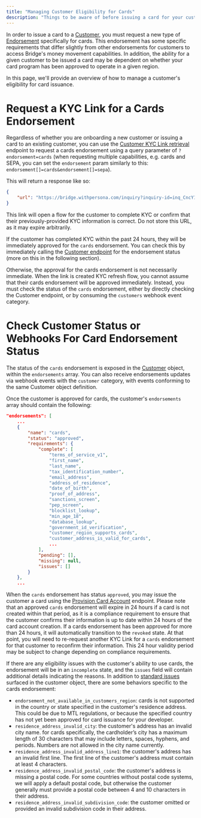 ```yaml
---
title: "Managing Customer Eligibility for Cards"
description: "Things to be aware of before issuing a card for your customer"
---
```


In order to issue a card to a [Customer](https://apidocs.bridge.xyz/docs/customers), you must request a new type of [Endorsement](\(https://apidocs.bridge.xyz/platform/customers/customers/endorsements#endorsements) specifically for cards. This endorsement has some specific requirements that differ slightly from other endorsements for customers to access Bridge's money movement capabilities. In addition, the ability for a given customer to be issued a card may be dependent on whether your card program has been approved to operate in a given region.

In this page, we'll provide an overview of how to manage a customer's eligibility for card issuance.

# Request a KYC Link for a Cards Endorsement

Regardless of whether you are onboarding a new customer or issuing a card to an existing customer, you can use the [Customer KYC Link retrieval](/platform/customers/customers/kyclinks) endpoint to request a cards endorsement using a query parameter of `?endorsement=cards` (when requesting multiple capabilities, e.g. cards and SEPA, you can set the `endorsement` param similarly to this: `endorsement[]=cards&endorsement[]=sepa`).

This will return a response like so:

```json
{
    "url": "https://bridge.withpersona.com/inquiry?inquiry-id=inq_CncY1CqRivqDMcjkxW9PMv2aPBnE"
}
```

This link will open a flow for the customer to complete KYC or confirm that their previously-provided KYC information is correct. Do not store this URL, as it may expire arbitrarily.

If the customer has completed KYC within the past 24 hours, they will be immediately approved for the `cards` endorsement. You can check this by immediately calling the [Customer endpoint](https://bridge-docs.readme.io/reference/get_customers-customerid) for the endorsement status (more on this in the following section).

Otherwise, the approval for the cards endorsement is not necessarily immediate. When the link is created  KYC refresh flow, you cannot assume that their cards endorsement will be approved immediately. Instead, you must check the status of the `cards` endorsement, either by directly checking the Customer endpoint, or by consuming the `customers` webhook event category.

# Check Customer Status or Webhooks For Card Endorsement Status

The status of the `cards` endorsement is exposed in the [Customer](https://apidocs.bridge.xyz/reference/get_customers-customerid) object, within the `endorsements` array. You can also receive endorsements updates via webhook events with the `customer` category, with events conforming to the same Customer object definition.

Once the customer is approved for cards, the customer's `endorsements` array should contain the following:

```json
"endorsements": [
    ...
    {
        "name": "cards",
        "status": "approved",
        "requirements": {
            "complete": [
                "terms_of_service_v1",
                "first_name",
                "last_name",
                "tax_identification_number",
                "email_address",
                "address_of_residence",
                "date_of_birth",
                "proof_of_address",
                "sanctions_screen",
                "pep_screen",
                "blocklist_lookup",
                "min_age_18",
                "database_lookup",
                "government_id_verification",
                "customer_region_supports_cards",
                "customer_address_is_valid_for_cards",
                ...
            ],
            "pending": [],
            "missing": null,
            "issues": []
        }
    },
    ...
```

When the `cards` endorsement has status `approved`, you may issue the customer a card using the [Provision Card Account](https://apidocs.bridge.xyz/api-reference/cards/provision-a-card-account#provision-a-card-account) endpoint. Please note that an approved `cards` endorsement will expire in 24 hours if a card is not created within that period, as it is a compliance requirement to ensure that the customer confirms their information is up to date within 24 hours of the card account creation. If a cards endorsement has been approved for more than 24 hours, it will automatically transition to the `revoked` state. At that point, you will need to re-request another KYC Link for a `cards` endorsement for that customer to reconfirm their information. This 24 hour validity period may be subject to change depending on compliance requirements.

If there are any eligibility issues with the customer's ability to use cards, the endorsement will be in an `incomplete` state, and the `issues` field will contain additional details indicating the reasons. In addition to [standard issues](https://apidocs.bridge.xyz/docs/endorsements) surfaced in the customer object, there are some behaviors specific to the cards endorsement:

- `endorsement_not_available_in_customers_region`: cards is not supported in the country or state specified in the customer's residence address. This could be due to MTL regulations, or because the specified country has not yet been approved for card issuance for your developer.
- `residence_address_invalid_city`: the customer's address has an invalid city name. for cards specifically, the cardholder’s city has a maximum length of 30 characters that may include letters, spaces, hyphens, and periods. Numbers are not allowed in the city name currently.
- `residence_address_invalid_address_line1`: the customer's address has an invalid first line. The first line of the customer's address must contain at least 4 characters.
- `residence_address_invalid_postal_code`: the customer's address is missing a postal code. For some countries without postal code systems, we will apply a default postal code, but otherwise the customer generally must provide a postal code between 4 and 10 characters in their address.
- `residence_address_invalid_subdivision_code`: the customer omitted or provided an invalid subdivision code in their address.